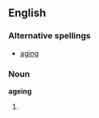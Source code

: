 ==English==
===Alternative spellings===
*[[aging]]

===Noun===
'''ageing'''
#{{UK}} {{plural of|[[ageing]]}}